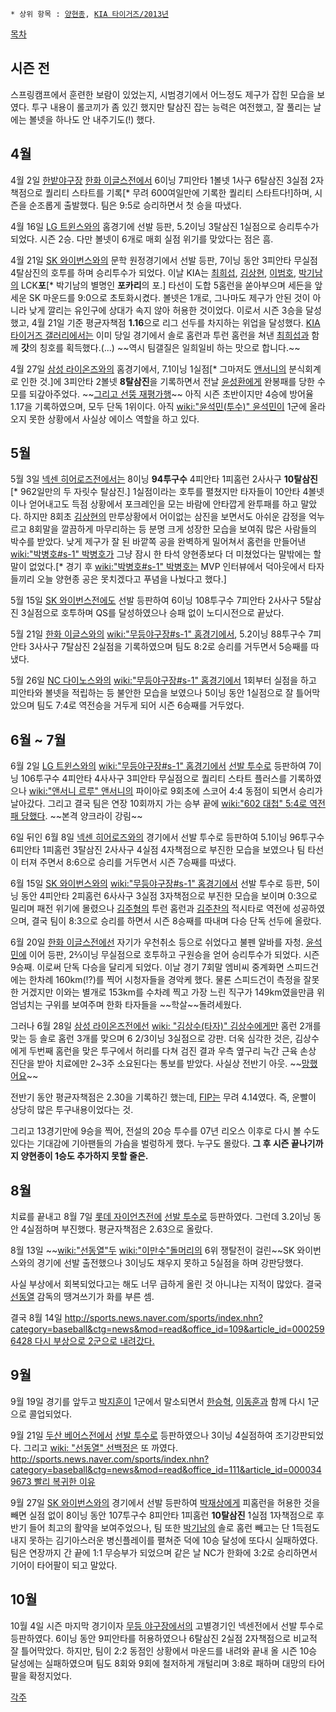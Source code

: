  * 상위 항목 : [[양현종]], [[KIA 타이거즈/2013년]]

[[목차]]
== 시즌 전 ==
스프링캠프에서 훈련한 보람이 있었는지, 시범경기에서 어느정도 제구가 잡힌 모습을 보였다. 투구 내용이 롤코끼가 좀 있긴 했지만 탈삼진 잡는 능력은 여전했고, 잘 풀리는 날에는 볼넷을 하나도 안 내주기도(!) 했다.

== 4월 ==
4월 2일 [[한밭야구장]] [[한화 이글스]]전에서 6이닝 7피안타 1볼넷 1사구 6탈삼진 3실점 2자책점으로 퀄리티 스타트를 기록[* 무려 600여일만에 기록한 퀄리티 스타트다!]하며, 시즌을 순조롭게 출발했다. 팀은 9:5로 승리하면서 첫 승을 따냈다.

4월 16일 [[LG 트윈스]]와의 홈경기에 선발 등판, 5.2이닝 3탈삼진 1실점으로 승리투수가 되었다. 시즌 2승. 다만 볼넷이 6개로 매회 실점 위기를 맞았다는 점은 흠.

4월 21일 [[SK 와이번스]]와의 문학 원정경기에서 선발 등판, 7이닝 동안 3피안타 무실점 4탈삼진의 호투를 하며 승리투수가 되었다. 이날 KIA는 [[최희섭]], [[김상현]], [[이범호]], [[박기남]]의 LCK'''포'''[* 박기남의 별명인 '''포카리'''의 포.] 타선이 도합 5홈런을 쏟아부으며 세든을 앞세운 SK 마운드를 9:0으로 초토화시켰다. 볼넷은 1개로, 그나마도 제구가 안된 것이 아니라 낮게 깔리는 유인구에 상대가 속지 않아 허용한 것이었다. 이로서 시즌 3승을 달성했고, 4월 21일 기준 평균자책점 '''1.16'''으로 리그 선두를 차지하는 위업을 달성했다. [[KIA 타이거즈 갤러리]]에서는 이미 당일 경기에서 솔로 홈런과 투런 홈런을 쳐낸 [[최희섭]]과 함께 '''갓'''의 칭호를 획득했다.(...) ~~역시 팀갤질은 일희일비 하는 맛으로 합니다.~~ 

4월 27일 [[삼성 라이온즈]]와의 홈경기에서, 7.1이닝 1실점[* 그마저도 [[앤서니]]의 분식회계로 인한 것.]에 3피안타 2볼넷 '''8탈삼진'''을 기록하면서 전날 [[윤성환]]에게 완봉패를 당한 수모를 되갚아주었다. ~~[http://gall.dcinside.com/list.php?id=tigers&no=4802786&page=2&recommend=1&recommend=1&bbs= 그리고 선뚱 재평가행]~~ 아직 시즌 초반이지만 4승에 방어율 1.17을 기록하였으며, 모두 단독 1위이다. 아직 [[wiki:"윤석민(투수)" 윤석민]]이 1군에 올라오지 못한 상황에서 사실상 에이스 역할을 하고 있다. 

== 5월 ==
5월 3일 [[넥센 히어로즈]]전에서는 8이닝 '''94투구수''' 4피안타 1피홈런 2사사구 '''10탈삼진'''[* 962일만의 두 자릿수 탈삼진.] 1실점이라는 호투를 펼쳤지만 타자들이 10안타 4볼넷이나 얻어내고도 득점 상황에서 포크레인을 모는 바람에 안타깝게 완투패를 하고 말았다. 하지만 8회초 [[김상현]]의 만루상황에서 어이없는 삼진을 보면서도 아쉬운 감정을 억누르고 8회말을 깔끔하게 마무리하는 등 분명 크게 성장한 모습을 보여줘 많은 사람들의 박수를 받았다. 낮게 제구가 잘 된 바깥쪽 공을 완벽하게 밀어쳐서 홈런을 만들어낸 [[wiki:"박병호#s-1" 박병호]]가 그냥 잠시 한 타석 양현종보다 더 미쳤었다는 말밖에는 할 말이 없었다.[* 경기 후 [[wiki:"박병호#s-1" 박병호]]는 MVP 인터뷰에서 덕아웃에서 타자들끼리 오늘 양현종 공은 못치겠다고 푸념을 나눴다고 했다.] 

5월 15일 [[SK 와이번스]]전에도 선발 등판하여 6이닝 108투구수 7피안타 2사사구 5탈삼진 3실점으로 호투하며 QS를 달성하였으나 승패 없이 노디시전으로 끝났다.

5월 21일 [[한화 이글스]]와의 [[wiki:"무등야구장#s-1" 홈경기]]에서, 5.2이닝 88투구수 7피안타 3사사구 7탈삼진 2실점을 기록하였으며 팀도 8:2로 승리를 거두면서 5승째를 따냈다.

5월 26일 [[NC 다이노스]]와의 [[wiki:"무등야구장#s-1" 홈경기]]에서 1회부터 실점을 하고 피안타와 볼넷을 적립하는 등 불안한 모습을 보였으나 5이닝 동안 1실점으로 잘 틀어막았으며 팀도 7:4로 역전승을 거두게 되어 시즌 6승째를 거두었다. 

== 6월 ~ 7월 ==
6월 2일 [[LG 트윈스]]와의 [[wiki:"무등야구장#s-1" 홈경기]]에서 [[선발 투수]]로 등판하여 7이닝 106투구수 4피안타 4사사구 3피안타 무실점으로 퀄리티 스타트 플러스를 기록하였으나 [[wiki:"앤서니 르루" 앤서니]]의 파이아로 9회초에 스코어 4:4 동점이 되면서 승리가 날아갔다. 그리고 결국 팀은 연장 10회까지 가는 승부 끝에 [[wiki:"602 대첩" 5:4로 역전패 당했다]]. ~~본격 양크라이 강림~~

6일 뒤인 6월 8일 [[넥센 히어로즈]]와의 경기에서 선발 투수로 등판하여 5.1이닝 96투구수 6피안타 1피홈런 3탈삼진 2사사구 4실점 4자책점으로 부진한 모습을 보였으나 팀 타선이 터져 주면서 8:6으로 승리를 거두면서 시즌 7승째를 따냈다.

6월 15일 [[SK 와이번스]]와의 [[wiki:"무등야구장#s-1" 홈경기]]에서 선발 투수로 등판, 5이닝 동안 4피안타 2피홈런 6사사구 3실점 3자책점으로 부진한 모습을 보이며 0:3으로 밀리며 패전 위기에 몰렸으나 [[김주형]]의 투런 홈런과 [[김주찬]]의 적시타로 역전에 성공하였으며, 결국 팀이 8:3으로 승리를 하면서 시즌 8승째를 따내며 다승 단독 선두에 올랐다.  

6월 20일 [[한화 이글스]]전에선 자기가 우천취소 등으로 쉬었다고 불펜 알바를 자청. [[윤석민]]에 이어 등판, 2⅔이닝 무실점으로 호투하고 구원승을 얻어 승리투수가 되었다. 시즌 9승째. 이로써 단독 다승을 달리게 되었다.
이날 경기 7회말 엠비씨 중계화면 스피드건에는 한차례 160km(!?)를 찍어 시청자들을 경악케 했다. 물론 스피드건이 측정을 잘못한 거겠지만 이와는 별개로 153km를 수차례 찍고 가장 느린 직구가 149km였을만큼 위엄넘치는 구위를 보여주며 한화 타자들을 ~~학살~~돌려세웠다.

그러나 6월 28일 [[삼성 라이온즈]]전에선 [[wiki: "김상수(타자)" 김상수]]에게만 홈런 2개를 맞는 등 솔로 홈런 3개를 맞으며 6 2/3이닝 3실점으로 강판. 더욱 심각한 것은, 김상수에게 두번째 홈런을 맞은 투구에서 허리를 다쳐 검진 결과 우측 옆구리 늑간 근육 손상 진단을 받아 치료에만 2~3주 소요된다는 통보를 받았다. 사실상 전반기 아웃. ~~[[망했어요]]~~

전반기 동안 평균자책점은 2.30을 기록하긴 했는데, [[FIP]]는 무려 4.14였다. 즉, 운빨이 상당히 많은 투구내용이었다는 것.

그리고 13경기만에 9승을 찍어, 전설의 20승 투수를 07년 리오스 이후로 다시 볼 수도 있다는 기대감에 기아팬들의 가슴을 벌렁하게 했다. 누구도 몰랐다. '''그 후 시즌 끝나기까지 양현종이 1승도 추가하지 못할 줄은.'''
== 8월 ==
치료를 끝내고 8월 7일 [[롯데 자이언츠]]전에 [[선발 투수]]로 등판하였다. 그런데 3.2이닝 동안 4실점하며 부진했다. 평균자책점은 2.63으로 올랐다.

8월 13일 ~~[[wiki:"선동열"두]] [[wiki:"이만수"돌머리]]의 6위 쟁탈전이 걸린~~SK 와이번스와의 경기에 선발 출전했으나 3이닝도 채우지 못하고 5실점을 하며 강판당했다. 

사실 부상에서 회복되었다고는 해도 너무 급하게 올린 것 아니냐는 지적이 많았다. 결국 [[선동열]] 감독의 땡겨쓰기가 화를 부른 셈.

결국 8월 14일 [[http://sports.news.naver.com/sports/index.nhn?category=baseball&ctg=news&mod=read&office_id=109&article_id=0002596428 다시 부상으로 2군으로 내려갔다.]]

== 9월 ==
9월 19일 경기를 앞두고 [[박지훈]]이 1군에서 말소되면서 [[한승혁]], [[이동훈]]과 함께 다시 1군으로 콜업되었다.

9월 21일 [[두산 베어스]]전에서 [[선발 투수]]로 등판하였으나 3이닝 4실점하여 조기강판되었다. 그리고 [[wiki: "선동열" 선백정]]은 또 까였다. [[http://sports.news.naver.com/sports/index.nhn?category=baseball&ctg=news&mod=read&office_id=111&article_id=0000349673 빨리 복귀한 이유]]

9월 27일 [[SK 와이번스]]와의 경기에서 선발 등판하여 [[박재상]]에게 피홈런을 허용한 것을 빼면 실점 없이 8이닝 동안 107투구수 8피안타 1피홈런 '''10탈삼진''' 1실점 1자책점으로 후반기 들어 최고의 활약을 보여주었으나, 팀 또한 [[박기남]]의 솔로 홈런 빼고는 단 1득점도 내지 못하는 김기아스러운 병신플레이를 펼쳐준 덕에 10승 달성에 또다시 실패하였다. 팀은 연장까지 간 끝에 1:1 무승부가 되었으며 같은 날 NC가 한화에 3:2로 승리하면서 기어이 타어팔이 되고 말았다.

== 10월 ==
10월 4일 시즌 마지막 경기이자 [[무등 야구장]]에서의 고별경기인 넥센전에서 선발 투수로 등판하였다. 6이닝 동안 9피안타를 허용하였으나 6탈삼진 2실점 2자책점으로 비교적 잘 틀어막았다. 하지만, 팀이 2:2 동점인 상황에서 마운드를 내려와 끝내 올 시즌 10승 달성에는 실패하였으며 팀도 8회와 9회에 철저하게 개털리며 3:8로 패하며 대망의 타어팔을 확정지었다.

[[각주]]
